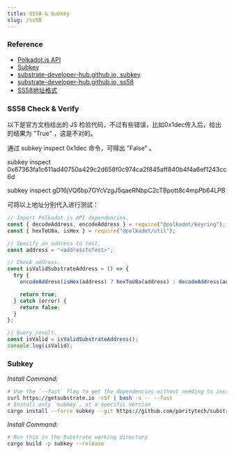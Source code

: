 ```yaml
---
title: SS58 & Subkey
slug: /ss58
---
```


### Reference
- [Polkadot.js API](https://polkadot.js.org/docs/api/)
- [Subkey](https://substrate.dev/docs/en/knowledgebase/integrate/subkey)
- [substrate-developer-hub.github.io, subkey](https://github.com/substrate-developer-hub/substrate-developer-hub.github.io/edit/source/docs/knowledgebase/integrate/subkey.md)
- [substrate-developer-hub.github.io, ss58](https://github.com/substrate-developer-hub/substrate-developer-hub.github.io/edit/source/docs/knowledgebase/advanced/ss58-address-format.md)
- [SS58地址格式](https://substrate.dev/docs/zh-CN/knowledgebase/advanced/ss58-address-format)

### SS58 Check & Verify

以下是官方文档给出的 JS 检验代码，不过有些错误，比如0x1dec传入后，给出的结果为 "True" ，这是不对的。

通过 subkey inspect 0x1dec 命令，可得出 "False" 。

subkey inspect 0x67363fa1c611ad40750a429c2d658f0c974ca2f845aff840b4f4a6ef1243cc6d

subkey inspect gD16jVQ6bp7GYcVzgJ5qaeRNbpC2cTBpott8c4mpPb64LPB

可将以上地址分别代入进行测试：

```javascript
// Import Polkadot.js API dependencies.
const { decodeAddress, encodeAddress } = require("@polkadot/keyring");
const { hexToU8a, isHex } = require("@polkadot/util");

// Specify an address to test.
const address = "<addressToTest>";

// Check address.
const isValidSubstrateAddress = () => {
  try {
    encodeAddress(isHex(address) ? hexToU8a(address) : decodeAddress(address));

    return true;
  } catch (error) {
    return false;
  }
};

// Query result.
const isValid = isValidSubstrateAddress();
console.log(isValid);
```

### Subkey

_Install Command:_
```bash
# Use the `--fast` flag to get the dependencies without needing to install the Substrate and Subkey binary
curl https://getsubstrate.io -sSf | bash -s -- --fast 
# Install only `subkey`, at a specific version
cargo install --force subkey --git https://github.com/paritytech/substrate --version 2.0.1 --locked
```

_Install Command:_
```bash
# Run this in the Substrate working directory
cargo build -p subkey --release
```



